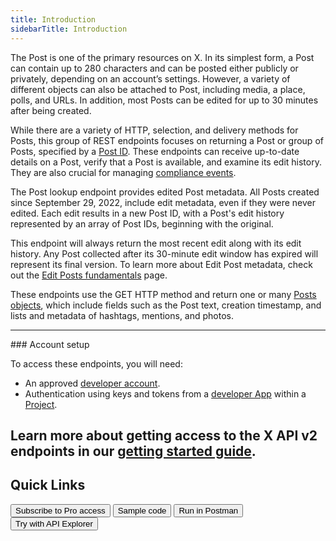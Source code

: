 ```yaml
---
title: Introduction
sidebarTitle: Introduction
---
```



The Post is one of the primary resources on X. In its simplest form, a Post can contain up to 280 characters and can be posted either publicly or privately, depending on an account’s settings. However, a variety of different objects can also be attached to Post, including media, a place, polls, and URLs. In addition, most Posts can be edited for up to 30 minutes after being created.

While there are a variety of HTTP, selection, and delivery methods for Posts, this group of REST endpoints focuses on returning a Post or group of Posts, specified by a [Post ID](/resources/fundamentals/x-ids). These endpoints can receive up-to-date details on a Post, verify that a Post is available, and examine its edit history. They are also crucial for managing [compliance events](/x-api/enterprise-gnip-2.0/fundamentals/firehouse).

The Post lookup endpoint provides edited Post metadata. All Posts created since September 29, 2022, include edit metadata, even if they were never edited. Each edit results in a new Post ID, with a Post's edit history represented by an array of Post IDs, beginning with the original.

This endpoint will always return the most recent edit along with its edit history. Any Post collected after its 30-minute edit window has expired will represent its final version. To learn more about Edit Post metadata, check out the [Edit Posts fundamentals](/x-api/fundamentals/edit-posts) page.

These endpoints use the GET HTTP method and return one or many [Posts objects](/x-api/fundamentals/data-dictionary), which include fields such as the Post text, creation timestamp, and lists and metadata of hashtags, mentions, and photos.

---
<Note>
### Account setup

To access these endpoints, you will need:

- An approved [developer account](https://developer.x.com/en/portal/petition/essential/basic-info).
- Authentication using keys and tokens from a [developer App](/resources/fundamentals/developer-apps) within a [Project](/resources/fundamentals/projects).

Learn more about getting access to the X API v2 endpoints in our [getting started guide](/x-api/getting-started/getting-access).
</Note>
---

## Quick Links

<div className="flex space-x-2.5">
  <Button href="Quickstart">
    Subscribe to Pro access
  </Button>
  <Button href="https://github.com/xdevplatform/Twitter-API-v2-sample-code">
    Sample code
  </Button>
  <Button href="https://www.postman.com/xapidevelopers/twitter-s-public-workspace/collection/9956214-784efcda-ed4c-4491-a4c0-a26470a67400?ctx=documentation">
    Run in Postman
  </Button>
  <Button href="https://developer.x.com/apitools/api?endpoint=/2/tweets&method=get">
    Try with API Explorer
  </Button>
</div>